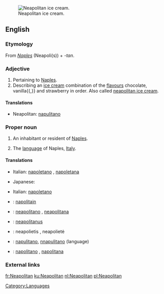 [[Image:Neapolitan ice cream UK.JPG|thumb|right|Neapolitan ice cream.]]
==English==

===Etymology===
From ''[[Naples]]'' (Neapoli(s)) + ''-tan''.

===Adjective===
{{en-adj|-}}

# Pertaining to [[Naples]].
# Describing an [[ice cream]] combination of the [[flavours]] chocolate, vanilla{{,}} and strawberry in order. Also called [[neapolitan ice cream]].

====Translations====
{{trans-top|pertaining to Naples}}
*Neapolitan: [[napulitano]]
{{trans-mid}}
{{trans-bottom}}

===Proper noun===
{{en-proper noun|s}}

# {{countable}} An inhabitant or resident of [[Naples]].
# {{uncountable}} The [[language]] of Naples, [[Italy]].

====Translations====
{{trans-top|inhabitant or resident of Naples}}
*Italian: [[napoletano]] {{m}}, [[napoletana]] {{f}}
{{trans-mid}}
*Japanese: {{t|ja|sc=Jpan|ナポリ人|tr=napori jin}}
{{trans-bottom}}

{{trans-top|language of Naples, Italy}}
*Italian: [[napoletano]] {{m}}
{{trans-mid}}
{{trans-bottom}}

{{checktrans}}
*{{ttbc|French}}: [[napolitain]]
*{{ttbc|Interlingua}}: [[neapolitano]] {{m}}, [[neapolitana]] {{f}}
*{{ttbc|Latin}}: [[neapolitanus]]
*{{ttbc|Lithuanian}}: neapolietis {{m}}, neapolietė {{f}}
*{{ttbc|Neapolitan}}: [[napulitano]], [[nnapulitano]] (language)
*{{ttbc|Portuguese}}: [[napolitano]] {{m}}, [[napolitana]] {{f}}

===External links===
{{ethnologue|code=nap}}

[[Category:Languages]]

[[fr:Neapolitan]]
[[ku:Neapolitan]]
[[nl:Neapolitan]]
[[pl:Neapolitan]]